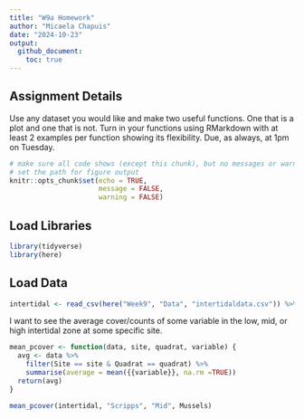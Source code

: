 ```yaml
---
title: "W9a Homework"
author: "Micaela Chapuis"
date: "2024-10-23"
output: 
  github_document:
    toc: true
---
```


## Assignment Details

Use any dataset you would like and make two useful functions. One that is a plot and one that is not. Turn in your functions using RMarkdown with at least 2 examples per function showing its flexibility. Due, as always, at 1pm on Tuesday.

```r
# make sure all code shows (except this chunk), but no messages or warnings
# set the path for figure output
knitr::opts_chunk$set(echo = TRUE,
                      message = FALSE,
                      warning = FALSE)
```


## Load Libraries
```r
library(tidyverse)
library(here)
```

## Load Data
```r
intertidal <- read_csv(here("Week9", "Data", "intertidaldata.csv")) %>% glimpse
```

I want to see the average cover/counts of some variable in the low, mid, or high intertidal zone at some specific site.
```r
mean_pcover <- function(data, site, quadrat, variable) {
  avg <- data %>% 
    filter(Site == site & Quadrat == quadrat) %>%
    summarise(average = mean({{variable}}, na.rm =TRUE))
  return(avg)
}
```

```r
mean_pcover(intertidal, "Scripps", "Mid", Mussels)
```


